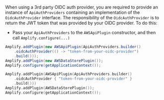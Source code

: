 When using a 3rd party OIDC auth provider, you are required to provide an instance of `ApiAuthProviders` containing an implementation of the `OidcAuthProvider` interface. The responsibility of the `OidcAuthProvider` is to return the JWT token that was provided by your OIDC provider. To do this:

* Pass your `ApiAuthProviders` to the `AWSApiPlugin` constructor, and then call `Amplify.configure(...)`

<BlockSwitcher>
<CodeBlock name="Java">

```java
Amplify.addPlugin(new AWSApiPlugin(ApiAuthProviders.builder()
    .oidcAuthProvider(() -> "token-from-your-oidc-provider")
    .build()));
Amplify.addPlugin(new AWSDataStorePlugin());
Amplify.configure(getApplicationContext());
```

</CodeBlock>

<CodeBlock name="Kotlin">

```kotlin
Amplify.addPlugin(AWSApiPlugin(ApiAuthProviders.builder()
    .oidcAuthProvider { "token-from-your-oidc-provider" }
    .build()))
Amplify.addPlugin(AWSDataStorePlugin());
Amplify.configure(getApplicationContext());
```

</CodeBlock>
</BlockSwitcher>
